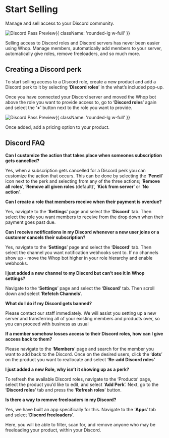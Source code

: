 
# Start Selling

Manage and sell access to your Discord community.

![Discord Pass Preview](https://i.imgur.com/EGaDD00.png){{ className: 'rounded-lg w-full' }}

Selling access to Discord roles and Discord servers has never been easier using Whop. Manage members, automatically add members to your server, automatically give roles, remove freeloaders, and so much more. 

## Creating a Discord perk

To start selling access to a Discord role, create a new product and add a Discord perk to it by selecting ‘**Discord roles**’ in the what’s included pop-up. 

Once you have connected your Discord server and moved the Whop bot above the role you want to provide access to, go to ‘**Discord roles**’ again and select the ‘**+**’ button next to the role you want to provide.

![Discord Pass Preview](https://cdn.discordapp.com/attachments/1060606572746768526/1066118046206406756/DIscordPerk.gif){{ className: 'rounded-lg w-full' }}

Once added, add a pricing option to your product.

## Discord FAQ

**Can I customize the action that takes place when someones subscription gets cancelled?**

Yes, when a subscription gets cancelled for a Discord perk you can customize the action that occurs. This can be done by selecting the ‘**Pencil**’ icon next to the perk and selecting from any of the three actions; ‘**Remove all roles**’, ‘**Remove all given roles** (default)’, ‘**Kick from server**’ or ‘**No action**’. 

**Can I create a role that members receive when their payment is overdue?**

Yes, navigate to the ‘**Settings**’ page and select the ‘**Discord**’ tab. Then select the role you want members to receive from the drop down when their payment goes past due.

**Can I receive notifications in my Discord whenever a new user joins or a customer cancels their subscription?**

Yes, navigate to the ‘**Settings**’ page and select the ‘**Discord**’ tab. Then select the channel you want notification webhooks sent to. If no channels show up  - move the Whop bot higher in your role hierarchy and enable webhooks.

**I just added a new channel to my Discord but can’t see it in Whop settings?**

Navigate to the ‘**Settings**’ page and select the ‘**Discord**’ tab. Then scroll down and select ‘**Refetch Channels**’. 

**What do I do if my Discord gets banned?**

Please contact our staff immediately. We will assist you setting up a new server and transferring all of your existing members and products over, so you can proceed with business as usual

**If a member somehow losses access to their Discord roles, how can I give access back to them?**

Please navigate to the ‘**Members**’ page and search for the member you want to add back to the Discord. Once on the desired users, click the ‘**dots**’ on the product you want to reallocate and select **‘Re-add Discord roles’**

**I just added a new Role, why isn’t it showing up as a perk?**

To refresh the available Discord roles, navigate to the ‘Products’ page, select the product you’d like to edit, and select ‘**Add Perk**’. Next, go to the ‘**Discord roles**’ tab and press the ‘**Refresh roles**’ button.

**Is there a way to remove freeloaders in my Discord?**

Yes, we have built an app specifically for this. Navigate to the ‘**Apps**’ tab and select ‘**Discord freeloaders**’. 

Here, you will be able to filter, scan for, and remove anyone who may be freeloading your product, within your Discord.